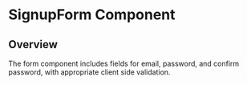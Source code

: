 
<Meta of={SignupFormStories.default} />

# SignupForm Component

## Overview

The form component includes fields for email, password, and confirm password, with appropriate client side validation.

<Canvas of={SignupFormStories.WithEmailError} />